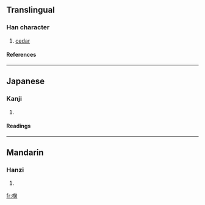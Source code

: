 ==Translingual==
===Han character===
{{Han char|rn=75|rad=木|as=08|sn=12|four=4792<sub>0</sub>|canj=木心火木 (DPFD)}}
# [[cedar]]
====References====
{{Han ref|kx=0536.010|dkj=15014|dj=0923.150|hdz=21236.080|uh=6908|ud=26888|bh=D9BE|bd=55742}}

----
==Japanese==
===Kanji===
{{ja-kanji|grade=|rs=木08}}
# {{defn|Japanese}} 
====Readings====
{{ja-readings|on=[[きく]] (kiku), [[こく]] (koku)|kun=[[ひのき]] (hinoki)}}

----
==Mandarin==
===Hanzi===
{{cmn-hanzi|pin=[[jú]] (ju2)|wg=chü<sup>2</sup>}}
# {{defn|Mandarin}}

[[fr:椈]]